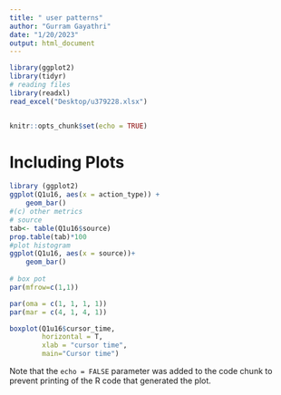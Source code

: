```yaml
---
title: " user patterns"
author: "Gurram Gayathri"
date: "1/20/2023"
output: html_document
---
```


```r
library(ggplot2)
library(tidyr)
# reading files
library(readxl)
read_excel("Desktop/u379228.xlsx")


knitr::opts_chunk$set(echo = TRUE)
```



# Including Plots

```r
library (ggplot2)
ggplot(Q1u16, aes(x = action_type)) +
    geom_bar()
#(c) other metrics
# source
tab<- table(Q1u16$source)
prop.table(tab)*100
#plot histogram
ggplot(Q1u16, aes(x = source))+
    geom_bar()
    
# box pot
par(mfrow=c(1,1))

par(oma = c(1, 1, 1, 1)) 
par(mar = c(4, 1, 4, 1))

boxplot(Q1u16$cursor_time, 
        horizontal = T,
        xlab = "cursor time",
        main="Cursor time")

```

Note that the `echo = FALSE` parameter was added to the code chunk to prevent printing of the R code that generated the plot.
